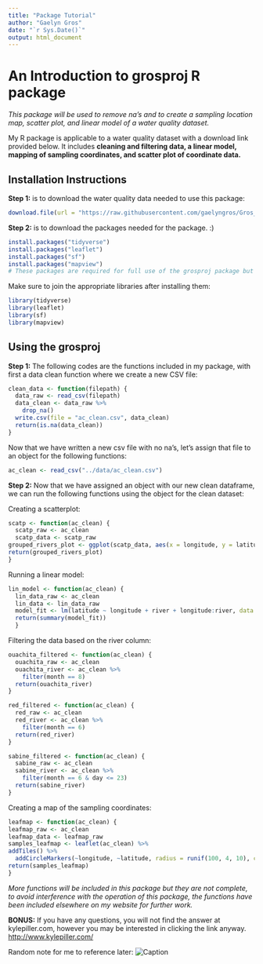```yaml
---
title: "Package Tutorial"
author: "Gaelyn Gros"
date: "`r Sys.Date()`"
output: html_document
---
```


# An Introduction to grosproj R package


*This package will be used to remove na's and to create a sampling location map, scatter plot, and linear model of a water quality dataset.*

My R package is applicable to a water quality dataset with a download link provided below. It includes **cleaning and filtering data, a linear model, mapping of sampling coordinates, and scatter plot of coordinate data.**

## Installation Instructions

**Step 1:** is to download the water quality data needed to use this package:
```r
download.file(url = "https://raw.githubusercontent.com/gaelyngros/Gros_pkg/master/data/ac_field_data.csv", destfile = filepath) 
```              

**Step 2:** is to download the packages needed for the package. :) 
```r
install.packages("tidyverse")
install.packages("leaflet")
install.packages("sf")
install.packages("mapview")
# These packages are required for full use of the grosproj package but are not required for every function.
```

Make sure to join the appropriate libraries after installing them:

```r
library(tidyverse)
library(leaflet)
library(sf)
library(mapview)
```

## Using the grosproj

**Step 1:** The following codes are the functions included in my package, with first a data clean function where we create a new CSV file:

```r
clean_data <- function(filepath) {
  data_raw <- read_csv(filepath)
  data_clean <- data_raw %>%
    drop_na()
  write.csv(file = "ac_clean.csv", data_clean)
  return(is.na(data_clean))
}
```

Now that we have written a new csv file with no na's, let's assign that file to an object for the following functions:

```r
ac_clean <- read_csv("../data/ac_clean.csv")
```

**Step 2:** Now that we have assigned an object with our new clean dataframe, we can run the following functions using the object for the clean dataset:

Creating a scatterplot:
```r
scatp <- function(ac_clean) {
  scatp_raw <- ac_clean
  scatp_data <- scatp_raw
grouped_rivers_plot <- ggplot(scatp_data, aes(x = longitude, y = latitude, color = river)) + geom_point()
return(grouped_rivers_plot)
}
```

Running a linear model:
```r
lin_model <- function(ac_clean) {
  lin_data_raw <- ac_clean
  lin_data <- lin_data_raw 
  model_fit <- lm(latitude ~ longitude + river + longitude:river, data = lin_data)
  return(summary(model_fit))
  }
```

Filtering the data based on the river column:
```r
ouachita_filtered <- function(ac_clean) {
  ouachita_raw <- ac_clean
  ouachita_river <- ac_clean %>%  
    filter(month == 8) 
  return(ouachita_river)
}
```

```r
red_filtered <- function(ac_clean) {
  red_raw <- ac_clean
  red_river <- ac_clean %>%  
    filter(month == 6) 
  return(red_river)
}
```

```r
sabine_filtered <- function(ac_clean) {
  sabine_raw <- ac_clean
  sabine_river <- ac_clean %>%  
    filter(month == 6 & day <= 23) 
  return(sabine_river)
}
```

Creating a map of the sampling coordinates:
```r
leafmap <- function(ac_clean) {
leafmap_raw <- ac_clean
leafmap_data <- leafmap_raw
samples_leafmap <- leaflet(ac_clean) %>% 
addTiles() %>% 
  addCircleMarkers(~longitude, ~latitude, radius = runif(100, 4, 10), color = c('navy'))
return(samples_leafmap)
}
```

*More functions will be included in this package but they are not complete, to avoid interference with the operation of this package, the functions have been included elsewhere on my website for further work.*


**BONUS:** If you have any questions, you will not find the answer at kylepiller.com, however you may be interested in clicking the link anyway. [http://www.kylepiller.com/](kylepiller.com)


Random note for me to reference later:
![Caption](path/to/image)
